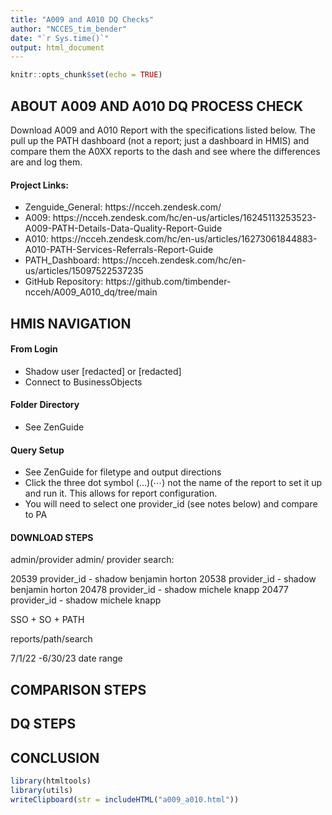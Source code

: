 ---
title: "A009 and A010 DQ Checks"
author: "NCCES_tim_bender"
date: "`r Sys.time()`"
output: html_document
---

```{r setup, include=FALSE}
knitr::opts_chunk$set(echo = TRUE)
```

## ABOUT A009 AND A010 DQ PROCESS CHECK
Download A009 and A010 Report with the specifications listed below.  The pull up the PATH dashboard (not a report; just a dashboard in HMIS) and compare them the A0XX reports to the dash and see where the differences are and log them.

#### Project Links:
* Zenguide_General: https://ncceh.zendesk.com/
* A009: https://ncceh.zendesk.com/hc/en-us/articles/16245113253523-A009-PATH-Details-Data-Quality-Report-Guide
* A010: https://ncceh.zendesk.com/hc/en-us/articles/16273061844883-A010-PATH-Services-Referrals-Report-Guide
* PATH_Dashboard: https://ncceh.zendesk.com/hc/en-us/articles/15097522537235
* GitHub Repository: https://github.com/timbender-ncceh/A009_A010_dq/tree/main

## HMIS NAVIGATION 


#### From Login 
* Shadow user [redacted] or [redacted]
* Connect to BusinessObjects

#### Folder Directory 
* See ZenGuide

#### Query Setup
* See ZenGuide for filetype and output directions
* Click the three dot symbol (…)(⋯) not the name of the report to set it up and run it.  This allows for report configuration. 
* You will need to select one provider_id (see notes below) and compare to PA



#### DOWNLOAD STEPS 

admin/provider admin/ provider search: 

20539 provider_id - shadow benjamin horton
20538 provider_id - shadow benjamin horton
20478 provider_id - shadow michele knapp
20477 provider_id - shadow michele knapp

SSO + SO + PATH

reports/path/search

7/1/22 -6/30/23 date range

## COMPARISON STEPS 

## DQ STEPS 

## CONCLUSION 


```{r Silent Chunk to copy html output to clipboard, message=TRUE, warning=TRUE, include=FALSE}
library(htmltools)
library(utils)
writeClipboard(str = includeHTML("a009_a010.html"))
```

